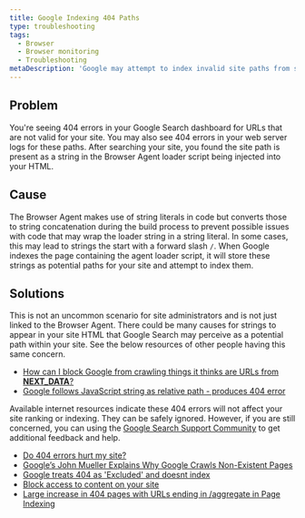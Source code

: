 ```yaml
---
title: Google Indexing 404 Paths
type: troubleshooting
tags:
  - Browser
  - Browser monitoring
  - Troubleshooting
metaDescription: 'Google may attempt to index invalid site paths from strings found in the agent loader.'
---
```


## Problem

You're seeing 404 errors in your Google Search dashboard for URLs that are not valid for your site. You may also see 404 errors in your web server logs for these paths. After searching your site, you found the site path is present as a string in the Browser Agent loader script being injected into your HTML.

## Cause

The Browser Agent makes use of string literals in code but converts those to string concatenation during the build process to prevent possible issues with code that may wrap the loader string in a string literal. In some cases, this may lead to strings the start with a forward slash `/`. When Google indexes the page containing the agent loader script, it will store these strings as potential paths for your site and attempt to index them.

## Solutions

This is not an uncommon scenario for site administrators and is not just linked to the Browser Agent. There could be many causes for strings to appear in your site HTML that Google Search may perceive as a potential path within your site. See the below resources of other people having this same concern.

- [How can I block Google from crawling things it thinks are URLs from __NEXT_DATA__?](https://stackoverflow.com/questions/75672103/how-can-i-block-google-from-crawling-things-it-thinks-are-urls-from-next-data)
- [Google follows JavaScript string as relative path - produces 404 error](https://webmasters.stackexchange.com/questions/50848/google-follows-javascript-string-as-relative-path-produces-404-error)

Available internet resources indicate these 404 errors will not affect your site ranking or indexing. They can be safely ignored. However, if you are still concerned, you can using the [Google Search Support Community](https://support.google.com/webmasters/community?hl=en) to get additional feedback and help.

- [Do 404 errors hurt my site?](https://developers.google.com/search/blog/2011/05/do-404s-hurt-my-site)
- [Google’s John Mueller Explains Why Google Crawls Non-Existent Pages](https://www.searchenginejournal.com/googlebot-404/239325/)
- [Google treats 404 as 'Excluded' and doesnt index](https://support.google.com/webmasters/thread/59325769?hl=en&msgid=59357731)
- [Block access to content on your site](https://support.google.com/news/publisher-center/answer/9605477?hl=en)
- [Large increase in 404 pages with URLs ending in /aggregate in Page Indexing](https://support.google.com/webmasters/thread/212583650/large-increase-in-404-pages-with-urls-ending-in-aggregate-in-page-indexing?hl=en)
